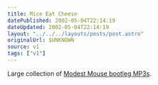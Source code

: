 ```yaml
---
title: Mice Eat Cheese
datePublished: 2002-05-04T22:14:19
dateUpdated: 2002-05-04T22:14:19
layout: "../../../layouts/posts/post.astro"
originalUrl: $UNKNOWN
source: v1
tags: ["v1"]
---
```


Large collection of [Modest Mouse bootleg MP3s][1].

[1]: http://www.knerd.com/~bwillen/MMSounds.htm "Modest Mouse bootleg MP3s"
